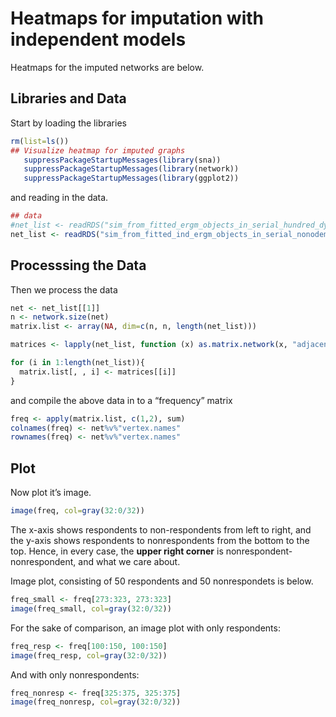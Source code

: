 Heatmaps for imputation with independent models
========================================================

Heatmaps for the imputed networks are below.

## Libraries and Data
Start by loading the libraries 

```r
rm(list=ls())
## Visualize heatmap for imputed graphs
   suppressPackageStartupMessages(library(sna))
   suppressPackageStartupMessages(library(network))
   suppressPackageStartupMessages(library(ggplot2))
```
and reading in the data.
```r
## data
#net_list <- readRDS("sim_from_fitted_ergm_objects_in_serial_hundred_dyad_ind_base_13.RDS")
net_list <- readRDS("sim_from_fitted_ind_ergm_objects_in_serial_nonodemix.RDS")
```

## Processsing the Data
Then we process the data
```r
net <- net_list[[1]]
n <- network.size(net)
matrix.list <- array(NA, dim=c(n, n, length(net_list)))

matrices <- lapply(net_list, function (x) as.matrix.network(x, "adjacency"))

for (i in 1:length(net_list)){
  matrix.list[, , i] <- matrices[[i]]
}

```
and compile the above data in to a "frequency" matrix
```r
freq <- apply(matrix.list, c(1,2), sum)
colnames(freq) <- net%v%"vertex.names" 
rownames(freq) <- net%v%"vertex.names" 
```

## Plot
Now plot it's image. 

```r
image(freq, col=gray(32:0/32))
```

The x-axis shows respondents to non-respondents from left to right, and the y-axis shows respondents to nonrespondents from the bottom to the top. Hence, in 
every case, the **upper right corner** is nonrespondent-nonrespondent, and what we care about.

Image plot, consisting of 50 respondents and 50 nonrespondets is below.
```r
freq_small <- freq[273:323, 273:323]
image(freq_small, col=gray(32:0/32))
```

For the sake of comparison, an image plot with only respondents:
  
  ```r
freq_resp <- freq[100:150, 100:150]
image(freq_resp, col=gray(32:0/32))
```

And with only nonrespondents:

```r
freq_nonresp <- freq[325:375, 325:375]
image(freq_nonresp, col=gray(32:0/32))
```


